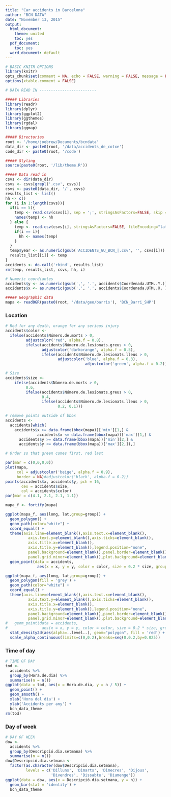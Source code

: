 ```yaml
---
title: "Car accidents in Barcelona"
author: "BCN DATA"
date: "November 13, 2015"
output:
  html_document:
    theme: united
    toc: yes
  pdf_document:
    toc: yes
  word_document: default
---
```


```r
# BASIC KNITR OPTIONS
library(knitr)
opts_chunk$set(comment = NA, echo = FALSE, warning = FALSE, message = FALSE, results = 'hide')
options(xtable.comment = FALSE)
```


```r
# DATA READ IN -------------------------

##### Libraries
library(readr)
library(dplyr)
library(ggplot2)
library(ggthemes)
library(rgdal)
library(ggmap)

##### Directories
root <- '/home/joebrew/Documents/bcndata'
data_dir <- paste0(root, '/data/accidents_de_cotxe')
code_dir <- paste0(root, '/code')

##### Styling
source(paste0(root, '/lib/theme.R'))

##### Data read in
csvs <- dir(data_dir)
csvs <- csvs[grepl('.csv', csvs)]
csvs <- paste0(data_dir, '/', csvs)
results_list <- list()
hh <- c()
for (i in 1:length(csvs)){
  if(i == 5){
    temp <- read.csv(csvs[i], sep = ';', stringsAsFactors=FALSE, skip = 3, header = FALSE,  fileEncoding="latin1")
    names(temp) <- hh
  } else {
    temp <- read.csv(csvs[i], stringsAsFactors=FALSE, fileEncoding="latin1")
    if(i == i){
      hh <- names(temp)
    }
  }
  temp$year <- as.numeric(gsub('ACCIDENTS_GU_BCN_|.csv', '', csvs[i]))
  results_list[[i]] <- temp
}
accidents <- do.call('rbind', results_list)
rm(temp, results_list, csvs, hh, i)

# Numeric coordiantes
accidents$y <- as.numeric(gsub(',', '.', accidents$Coordenada.UTM..Y.))
accidents$x <- as.numeric(gsub(',', '.', accidents$Coordenada.UTM..X. ))

##### Geographic data
mapa <- readOGR(paste0(root, '/data/geo/barris'), 'BCN_Barri_SHP')

```


### Location

```r
# Red for any death, orange for any serious injury
accidents$color <- 
  ifelse(accidents$Número.de.morts > 0, 
         adjustcolor('red', alpha.f = 0.8),
         ifelse(accidents$Número.de.lesionats.greus > 0,
                adjustcolor('darkorange', alpha.f = 0.5),
                ifelse(accidents$Número.de.lesionats.lleus > 0,
                       adjustcolor('blue', alpha.f = 0.3),
                                   adjustcolor('green', alpha.f = 0.2))))

# Size
accidents$size <-
    ifelse(accidents$Número.de.morts > 0, 
         0.6,
         ifelse(accidents$Número.de.lesionats.greus > 0,
                0.4,
                ifelse(accidents$Número.de.lesionats.lleus > 0,
                       0.2, 0.1)))

# remove points outside of bbox
accidents <- 
  accidents[which(
    accidents$x >= data.frame(bbox(mapa))['min'][1,] &
              accidents$x <= data.frame(bbox(mapa))['max'][1,] &
      accidents$y >= data.frame(bbox(mapa))['min'][2,] &
      accidents$y <= data.frame(bbox(mapa))['max'][2,]),]

# Order so that green comes first, red last

par(mar = c(0,0,0,0))
plot(mapa, 
     col = adjustcolor('beige', alpha.f = 0.9),
     border = NA)#adjustcolor('black', alpha.f = 0.2))
points(accidents$x, accidents$y, pch = 16,
       cex = accidents$size,
       col = accidents$color)
par(mar = c(4.1, 2.1, 2.1, 1.1))

mapa_f <- fortify(mapa)

ggplot(mapa_f, aes(long, lat,group=group)) + 
  geom_polygon() +
  geom_path(color="white") +
  coord_equal() +
  theme(axis.line=element_blank(),axis.text.x=element_blank(),
          axis.text.y=element_blank(),axis.ticks=element_blank(),
          axis.title.x=element_blank(),
          axis.title.y=element_blank(),legend.position="none",
          panel.background=element_blank(),panel.border=element_blank(),panel.grid.major=element_blank(),
          panel.grid.minor=element_blank(),plot.background=element_blank()) +
  geom_point(data = accidents, 
              aes(x = x, y = y, color = color, size = 0.2 * size, group = NA), alpha = 0.2)

ggplot(mapa_f, aes(long, lat,group=group)) + 
  geom_polygon(fill = 'grey') +
  geom_path(color="white") +
  coord_equal() +
  theme(axis.line=element_blank(),axis.text.x=element_blank(),
          axis.text.y=element_blank(),axis.ticks=element_blank(),
          axis.title.x=element_blank(),
          axis.title.y=element_blank(),legend.position="none",
          panel.background=element_blank(),panel.border=element_blank(),panel.grid.major=element_blank(),
          panel.grid.minor=element_blank(),plot.background=element_blank()) +
#   geom_point(data = accidents, 
#               aes(x = x, y = y, color = color, size = 0.2 * size, group = NA), alpha = 0.2) +
  stat_density2d(aes(alpha=..level..), geom="polygon", fill = 'red') +
  scale_alpha_continuous(limits=c(0,0.2),breaks=seq(0,0.2,by=0.025))


```

### Time of day

```r

# TIME OF DAY
tod <- 
  accidents %>%
  group_by(Hora.de.dia) %>%
  summarise(n = n())
ggplot(data = tod, aes(x = Hora.de.dia, y = n / 5)) +
  geom_point() +
  geom_smooth() +
  xlab('Hora del dia') +
  ylab('Accidents per any') +
  bcn_data_theme
rm(tod)
```


### Day of week

```r

# DAY OF WEEK
dow <- 
  accidents %>%
  group_by(Descripció.dia.setmana) %>%
  summarise(n = n())
dow$Descripció.dia.setmana <- 
  factor(as.character(dow$Descripció.dia.setmana),
         levels = c('Dilluns', 'Dimarts', 'Dimecres', 'Dijous',
                    'Divendres', 'Dissabte', 'Diumenge'))
ggplot(data = dow, aes(x = Descripció.dia.setmana, y = n)) +
  geom_bar(stat = 'identity') +
  bcn_data_theme

```
